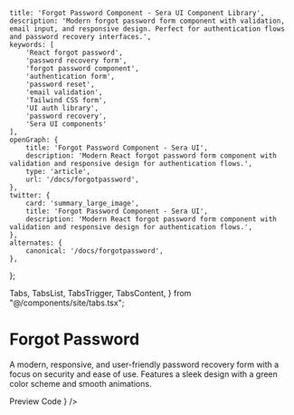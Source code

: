     title: 'Forgot Password Component - Sera UI Component Library',
    description: 'Modern forgot password form component with validation, email input, and responsive design. Perfect for authentication flows and password recovery interfaces.',
    keywords: [
        'React forgot password',
        'password recovery form',
        'forgot password component',
        'authentication form',
        'password reset',
        'email validation',
        'Tailwind CSS form',
        'UI auth library',
        'password recovery',
        'Sera UI components'
    ],
    openGraph: {
        title: 'Forgot Password Component - Sera UI',
        description: 'Modern React forgot password form component with validation and responsive design for authentication flows.',
        type: 'article',
        url: '/docs/forgotpassword',
    },
    twitter: {
        card: 'summary_large_image',
        title: 'Forgot Password Component - Sera UI',
        description: 'Modern React forgot password form component with validation and responsive design for authentication flows.',
    },
    alternates: {
        canonical: '/docs/forgotpassword',
    },
};

  Tabs,
  TabsList,
  TabsTrigger,
  TabsContent,
} from "@/components/site/tabs.tsx";



# Forgot Password <AI dir="left"/>
A modern, responsive, and user-friendly password recovery form with a focus on security and ease of use. Features a sleek design with a green color scheme and smooth animations.

<Tabs defaultValue="preview" className="">
  <TabsList>
    <TabsTrigger value="preview">Preview</TabsTrigger>
    <TabsTrigger value="code">Code</TabsTrigger>
  </TabsList>
  <TabsContent value="preview">
    <ComponentRenderer component={<ForgotPassword />} />
  </TabsContent>
  <TabsContent value="code">
    <CodeBlock filePath="src/app/docs/forgotpassword/forgotpassword.tsx" />
  </TabsContent>
</Tabs>

